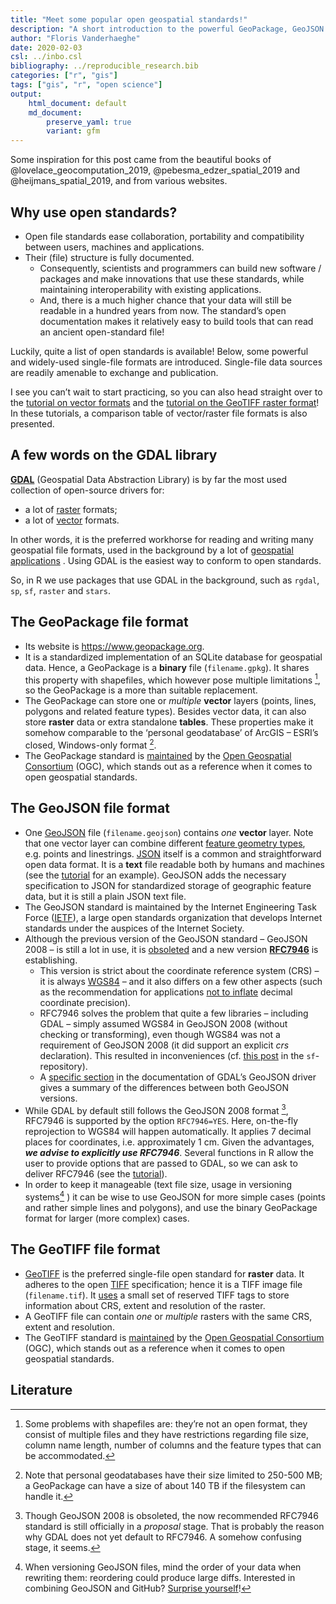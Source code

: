 ```yaml
---
title: "Meet some popular open geospatial standards!"
description: "A short introduction to the powerful GeoPackage, GeoJSON and GeoTIFF standards"
author: "Floris Vanderhaeghe"
date: 2020-02-03
csl: ../inbo.csl
bibliography: ../reproducible_research.bib
categories: ["r", "gis"]
tags: ["gis", "r", "open science"]
output: 
    html_document: default
    md_document:
        preserve_yaml: true
        variant: gfm
---
```


Some inspiration for this post came from the beautiful books of @lovelace_geocomputation_2019, @pebesma_edzer_spatial_2019 and @heijmans_spatial_2019, and from various websites.

## Why use open standards?

- Open file standards ease collaboration, portability and compatibility between users, machines and applications.
- Their (file) structure is fully documented.
  - Consequently, scientists and programmers can build new software / packages and make innovations that use these standards, while maintaining interoperability with existing applications.
  - And, there is a much higher chance that your data will still be readable in a hundred years from now.
  The standard's open documentation makes it relatively easy to build tools that can read an ancient open-standard file!
  
Luckily, quite a list of open standards is available!
Below, some powerful and widely-used single-file formats are introduced.
Single-file data sources are readily amenable to exchange and publication.

I see you can't wait to start practicing, so you can also head straight over to the [tutorial on vector formats](../../tutorials/spatial_standards_vector/) and the [tutorial on the GeoTIFF raster format](../../tutorials/spatial_standards_raster/)!
In these tutorials, a comparison table of vector/raster file formats is also presented.

## A few words on the GDAL library

**[GDAL](https://gdal.org)** (Geospatial Data Abstraction Library) is by far the most used collection of open-source drivers for:

- a lot of [raster](https://gdal.org/drivers/raster/index.html) formats;
- a lot of [vector](https://gdal.org/drivers/vector/index.html) formats.

In other words, it is the preferred workhorse for reading and writing many geospatial file formats, used in the background by a lot of [geospatial applications](https://gdal.org/software_using_gdal.html#software-using-gdal) .
Using GDAL is the easiest way to conform to open standards.

So, in R we use packages that use GDAL in the background, such as `rgdal`, `sp`, `sf`, `raster` and `stars`.

## The GeoPackage file format

- Its website is <https://www.geopackage.org>.
- It is a standardized implementation of an SQLite database for geospatial data.
Hence, a GeoPackage is a **binary** file (`filename.gpkg`).
It shares this property with shapefiles, which however pose multiple limitations ^[
Some problems with shapefiles are: they're not an open format, they consist of multiple files and they have restrictions regarding file size, column name length, number of columns and the feature types that can be accommodated.
], 
so the GeoPackage is a more than suitable replacement.
- The GeoPackage can store one or _multiple_ **vector** layers (points, lines, polygons and related feature types).
Besides vector data, it can also store **raster** data
or extra standalone **tables**.
These properties make it somehow comparable to the 'personal geodatabase' of ArcGIS -- ESRI's closed, Windows-only format ^[
Note that personal geodatabases have their size limited to 250-500 MB; a GeoPackage can have a size of about 140 TB if the filesystem can handle it.
].
- The GeoPackage standard is [maintained](https://www.opengeospatial.org/standards/geopackage) by the [Open Geospatial Consortium](https://www.opengeospatial.org/) (OGC), which stands out as a reference when it comes to open geospatial standards.

## The GeoJSON file format

- One [GeoJSON](https://tools.ietf.org/html/rfc7946) file (`filename.geojson`) contains _one_ **vector** layer.
Note that one vector layer can combine different [feature geometry types](https://r-spatial.github.io/sf/articles/sf1.html#simple-feature-geometry-types), e.g. points and linestrings.
[JSON](https://en.wikipedia.org/wiki/JSON) itself is a common and straightforward open data format.
It is a **text** file readable both by humans and machines (see the [tutorial](../../tutorials/spatial_standards_vector/) for an example).
GeoJSON adds the necessary specification to JSON for standardized storage of geographic feature data, but it is still a plain JSON text file.
- The GeoJSON standard is maintained by the Internet Engineering Task Force ([IETF](https://www.ietf.org/)), a large open standards organization that develops Internet standards under the auspices of the Internet Society.
- Although the previous version of the GeoJSON standard -- GeoJSON 2008 -- is still a lot in use, it is [obsoleted](http://geojson.org/geojson-spec.html) and a new version **[RFC7946](https://tools.ietf.org/html/rfc7946)** is establishing.
  - This version is strict about the coordinate reference system (CRS) -- it is always [WGS84](https://epsg.io/4326) -- and it also differs on a few other aspects (such as the recommendation for applications [not to inflate](https://tools.ietf.org/html/rfc7946#section-11.2) decimal coordinate precision).
  - RFC7946 solves the problem that quite a few libraries -- including GDAL -- simply assumed WGS84 in GeoJSON 2008 (without checking or transforming), even though WGS84 was not a requirement of GeoJSON 2008 (it did support an explicit _crs_ declaration).
This resulted in inconveniences (cf. [this post](https://github.com/r-spatial/sf/issues/344#issue-229118527) in the `sf`-repository).
  - A [specific section](https://gdal.org/drivers/vector/geojson.html#rfc-7946-write-support) in the documentation of GDAL's GeoJSON driver gives a summary of the differences between both GeoJSON versions.
- While GDAL by default still follows the GeoJSON 2008 format ^[
Though GeoJSON 2008 is obsoleted, the now recommended RFC7946 standard is still officially in a _proposal_ stage.
That is probably the reason why GDAL does not yet default to RFC7946.
A somehow confusing stage, it seems.
], 
RFC7946 is supported by the option `RFC7946=YES`.
Here, on-the-fly reprojection to WGS84 will happen automatically.
It applies 7 decimal places for coordinates, i.e. approximately 1 cm.
Given the advantages, _**we advise to explicitly use RFC7946**_.
Several functions in R allow the user to provide options that are passed to GDAL, so we can ask to deliver RFC7946 (see the [tutorial](../../tutorials/spatial_standards_vector/)).
- In order to keep it manageable (text file size, usage in versioning systems^[
When versioning GeoJSON files, mind the order of your data when rewriting them: reordering could produce large diffs.
Interested in combining GeoJSON and GitHub?
[Surprise yourself](https://github.com/lyzidiamond/learn-geojson)!
]
) it can be wise to use GeoJSON for more simple cases (points and rather simple lines and polygons), and use the binary GeoPackage format for larger (more complex) cases.

## The GeoTIFF file format

- [GeoTIFF](https://en.wikipedia.org/wiki/GeoTIFF) is the preferred single-file open standard for **raster** data.
It adheres to the open [TIFF](https://en.wikipedia.org/wiki/TIFF) specification; hence it is a TIFF image file (`filename.tif`).
It [uses](http://docs.opengeospatial.org/is/19-008r4/19-008r4.html#_geotiff_file_structure_and_geotiff_crs_and_models_principles_informative) a small set of reserved TIFF tags to store information about CRS, extent and resolution of the raster.
- A GeoTIFF file can contain _one_ or _multiple_ rasters with the same CRS, extent and resolution.
- The GeoTIFF standard is [maintained](https://www.opengeospatial.org/standards/geotiff) by the [Open Geospatial Consortium](https://www.opengeospatial.org/) (OGC), which stands out as a reference when it comes to open geospatial standards.


## Literature
